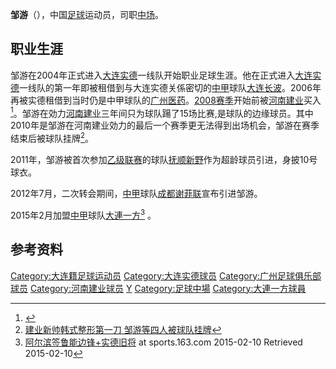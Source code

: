 {{Football player infobox
| playername = 邹游
| image =
| fullname = 邹游
| height = {{height|m=1.95}}
| nickname =
| dateofbirth = {{Birth date and age|year=1985|month=9|day=22}}
| cityofbirth = [[辽宁|辽宁]][[大连|大连]]
| countryofbirth = {{flagicon|CHN}}[[中国|中国]]
| currentclub = [[成都谢菲联|成都谢菲联]]
| clubnumber = 
| position = [[中场|中场]]
| youthyears =
| youthclubs =
| years = 2004-2007年<br>2004年<br>2006年<br>2008-2010年<br>2011年<br>2012-2014<br>2015-
| clubs = [[大连实德|大连实德]]<br>→[[大连长波|大连长波]](租借)<br>→[[广州医药|广州医药]](租借)<br>[[河南建业|河南建业]]<br>[[抚顺新野足球俱乐部|抚顺新野]]<br>[[成都谢菲联|成都谢菲联]]<br>[[大连一方足球俱乐部|大連一方]]
| caps(goals) = {{0}}4 (1) <br> 16 (5) <br> 12 (1) <br> 15 (0) <br> 16 (7) <br> 52 (0)<br> 17 (0)
| nationalyears =
| nationalteam =
| nationalcaps(goals) =
| pcupdate = 
| ntupdate = 
| manageryears =
| managerclubs =
}}

'''邹游'''（{{bd|1985年|9月22日|catIdx=Z}}），中国[[足球|足球]]运动员，司职[[中场|中场]]。

==职业生涯==
邹游在2004年正式进入[[大连实德|大连实德]]一线队开始职业足球生涯。他在正式进入[[大连实德|大连实德]]一线队的第一年即被租借到与大连实德关係密切的[[中甲|中甲]]球队[[大连长波|大连长波]]。2006年再被实德租借到当时仍是中甲球队的[[广州医药|广州医药]]。[[2008年中国足球超级联赛|2008赛季]]开始前被[[河南建业|河南建业]]买入<ref>{{Cite web |url=http://sports.qq.com/a/20080117/000503.htm |title=实德拒绝向四川“卖人” 刘宇邹游转会河南 |accessdate=2010-01-02 |archive-date=2011-07-23 |archive-url=https://web.archive.org/web/20110723130053/http://sports.qq.com/a/20080117/000503.htm |dead-url=no }}</ref>。邹游在効力[[河南建业|河南建业]]三年间只为球队踼了15场比赛,是球队的边缘球员。其中2010年是邹游在河南建业効力的最后一个赛季更无法得到出场机会，邹游在赛季结束后被球队挂牌<ref>[http://news.mso.com.cn/528_henanjianye/4419302.html 建业新帅韩式整形第一刀 邹游等四人被球队挂牌]{{dead link|date=2018年4月 |bot=InternetArchiveBot |fix-attempted=yes }}</ref>。

2011年，邹游被首次参加[[中国足球乙级联赛|乙级联赛]]的球队[[抚顺新野足球俱乐部|抚顺新野]]作为超龄球员引进，身披10号球衣。

2012年7月，二次转会期间，[[中甲|中甲]]球队[[成都谢菲联|成都谢菲联]]宣布引进邹游。

2015年2月加盟[[中甲|中甲]]球队[[大连一方足球俱乐部|大連一方]]<ref>[http://sports.163.com/15/0210/07/AI2V028000051C8L.html 阿尔滨签鲁能边锋+实德旧将] {{Wayback|url=http://sports.163.com/15/0210/07/AI2V028000051C8L.html |date=20160305013000 }} at sports.163.com 2015-02-10 Retrieved 2015-02-10</ref>
。

==参考资料==
{{Reflist|2}}

{{2009年河南建业名单}}
{{2010年中超分类名单河南}}
{{2012年中甲分类名单成都}}
{{2013年中甲分类名单成都}}
{{2014年中甲分类名单成都}}
{{2015年中甲分类名单大连}}
{{2017年中乙分类名单陕西}}
{{2018年中乙分类名单陕西}}


{{DEFAULTSORT:ZOU You}}
[[Category:大连籍足球运动员|Category:大连籍足球运动员]]
[[Category:大连实德球员|Category:大连实德球员]]
[[Category:广州足球俱乐部球员|Category:广州足球俱乐部球员]]
[[Category:河南建业球员|Category:河南建业球员]]
[[Category:邹姓|Y]]
[[Category:足球中場|Category:足球中場]]
[[Category:大連一方球員|Category:大連一方球員]]